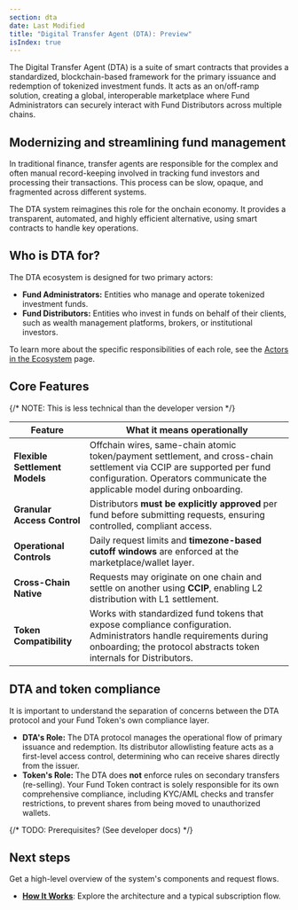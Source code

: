 ```yaml
---
section: dta
date: Last Modified
title: "Digital Transfer Agent (DTA): Preview"
isIndex: true
---
```



<Dta section="dtaNotes" />
The Digital Transfer Agent (DTA) is a suite of smart contracts that provides a standardized, blockchain-based framework
for the primary issuance and redemption of tokenized investment funds. It acts as an on/off-ramp solution, creating a
global, interoperable marketplace where Fund Administrators can securely interact with Fund Distributors across multiple
chains.

## Modernizing and streamlining fund management

In traditional finance, transfer agents are responsible for the complex and often manual record-keeping involved in tracking fund investors and processing their transactions. This process can be slow, opaque, and fragmented across different systems.

The DTA system reimagines this role for the onchain economy. It provides a transparent, automated, and highly efficient alternative, using smart contracts to handle key operations.

## Who is DTA for?

The DTA ecosystem is designed for two primary actors:

- **Fund Administrators:** Entities who manage and operate tokenized investment funds.
- **Fund Distributors:** Entities who invest in funds on behalf of their clients, such as wealth management platforms, brokers, or institutional investors.

To learn more about the specific responsibilities of each role, see the [Actors in the Ecosystem](/dta/actors) page.

## Core Features

{/* NOTE: This is less technical than the developer version */}

| Feature                        | What it means operationally                                                                                                                                                                         |
| ------------------------------ | --------------------------------------------------------------------------------------------------------------------------------------------------------------------------------------------------- |
| **Flexible Settlement Models** | Offchain wires, same-chain atomic token/payment settlement, and cross-chain settlement via CCIP are supported per fund configuration. Operators communicate the applicable model during onboarding. |
| **Granular Access Control**    | Distributors **must be explicitly approved** per fund before submitting requests, ensuring controlled, compliant access.                                                                            |
| **Operational Controls**       | Daily request limits and **timezone-based cutoff windows** are enforced at the marketplace/wallet layer.                                                                                            |
| **Cross-Chain Native**         | Requests may originate on one chain and settle on another using **CCIP**, enabling L2 distribution with L1 settlement.                                                                              |
| **Token Compatibility**        | Works with standardized fund tokens that expose compliance configuration. Administrators handle requirements during onboarding; the protocol abstracts token internals for Distributors.            |

## DTA and token compliance

It is important to understand the separation of concerns between the DTA protocol and your Fund Token's own compliance layer.

- **DTA's Role:** The DTA protocol manages the operational flow of primary issuance and redemption. Its distributor allowlisting feature acts as a first-level access control, determining who can receive shares directly from the issuer.
- **Token's Role:** The DTA does **not** enforce rules on secondary transfers (re-selling). Your Fund Token contract is solely responsible for its own comprehensive compliance, including KYC/AML checks and transfer restrictions, to prevent shares from being moved to unauthorized wallets.

{/* TODO: Prerequisites? (See developer docs) */}

## Next steps

Get a high-level overview of the system's components and request flows.

- **[How It Works](/dta/how-it-works)**: Explore the architecture and a typical subscription flow.
